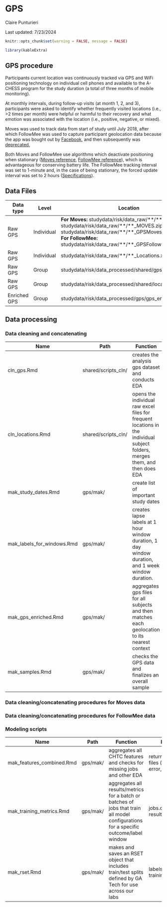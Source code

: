 # GPS {.unnumbered}
Claire Punturieri

Last updated: 7/23/2024


```r
knitr::opts_chunk$set(warning = FALSE, message = FALSE)

library(kableExtra)
```

## GPS procedure

Participants current location was continuously tracked via GPS and WiFi positioning technology
on individual cell phones and available to the A-CHESS program for the study duration (a total
of three months of mobile monitoring).

At monthly intervals, during follow-up visits (at month 1, 2, and 3), participants were asked to
identify whether frequently visited locations (i.e., >2 times per month) were helpful or
harmful to their recovery and what emotion was associated with the location (i.e., positive,
negative, or mixed).

Moves was used to track data from start of study until July 2018, after which FollowMee was
used to capture participant geolocation data because the app was bought out by <a href="https://www.theguardian.com/technology/2014/apr/24/facebook-buys-moves-fitness-tracking-health-data">Facebook</a>, and then subsequently was <a href="https://about.fb.com/news/2018/07/hello-tbh-moving-on/#:~:text=In%202014%2C%20we%20bought%20the,Facebook%20acquired%20tbh%20in%202017.">deprecated.</a>

Both Moves and FollowMee use algorithms which deactivate positioning when stationary (<a href = "https://core.ac.uk/download/pdf/55284697.pdf">Moves reference</a>, <a href = "https://www.ncbi.nlm.nih.gov/pmc/articles/PMC6524056/">FollowMee reference</a>), which is advantageous for conserving battery life. The FollowMee tracking interval was set to 1-minute and, in the case of being stationary, the forced update interval was set to 2 hours ([Specifications](https://github.com/jjcurtin/analysis_risk/blob/main/methods/sop/sop_android_tech_setup_followmee.docx)).


## Data Files



| Data type    | Level      | Location                                              |
|--------------|------------|-------------------------------------------------------|
| Raw GPS      | Individual | **For Moves:** studydata/risk/data_raw/\*\*/\*\*_GPS.gpx, studydata/risk/data_raw/\*\*/\*\*_MOVES.zip, studydata/risk/data_raw/\*\*/\*\*_GPSMovesProcessed.rds; **For FollowMee:** studydata/risk/data_raw/\*\*/\*\*_GPSFollowRaw.rds |
| Raw GPS      | Individual | studydata/risk/data_raw/\*\*/\*\*_Locations.xlsx      |
| Raw GPS      | Group      | studydata/risk/data_processed/shared/gps.csv          |
| Raw GPS      | Group      | studydata/risk/data_processed/shared/locations.csv    |
| Enriched GPS | Group      | studydata/risk/data_processed/gps/gps_enriched.csv.xz |

## Data processing

### Data cleaning and concatenating


|  Name <img width=250/> | Path  <img width=150/> | Function <img width=400/> | Input     <img width=350/>        | Output  <img width=150/>         |
|--------|------|----------|-------------------|------------------|
| cln_gps.Rmd  | shared/scripts_cln/ | creates the analysis gps dataset and conducts EDA | individual gps data files (studydata/risk/data_raw/\*\*/\*\*_GPS.gpx) | gps.csv, gps.rds |
| cln_locations.Rmd | shared/scripts_cln/ | opens the individual raw excel files for frequent locations in the individual subject folders, merges them, and then does EDA | individual location files (studydata/risk/data_raw/\*\*/\*\*_Locations.xlsx) | locations.csv |
| mak_study_dates.Rmd |  gps/mak/ | create list of important study dates | visit_dates.csv, ema_morning.csv, ema_later.csv | study_dates.csv |
|mak_labels_for_windows.Rmd | gps/mak/ | creates lapse labels at 1 hour window duration, 1 day window duration, and 1 week window duration. | lapses.csv, study_dates.csv | labels_1hour.csv(.xz), labels_1day.csv(.xz), labels 1week.csv(.xz) |
| mak_gps_enriched.Rmd | gps/mak/ | aggregates gps files for all subjects and then matches each geolocation to its nearest context | study_dates.csv, locations.csv, gps.csv | study_dates.csv, locations.csv, gps.csv | gps_enriched.csv(.xz) |
| mak_samples.Rmd | gps/mak/ | checks the GPS data and finalizes an overall sample | study_dates.csv, locations.csv, gps_enriched.csv.xz | # subj with satisfactory/missing data, days of missing GPS |

### Data cleaning/concatenating procedures for Moves data

### Data cleaning/concatenating procedures for FollowMee data


### Modeling scripts
<!--Not sure of order of these quite yet
Note that these scripts will be modified/updated so this section
will almost certainly change.-->

|  Name <img width=250/> | Path  <img width=150/> | Function <img width=400/> | Input     <img width=350/>        | Output  <img width=150/>         |
|--------|------|----------|-------------------|------------------|
| mak_features_combined.Rmd | gps/mak/ | aggregates all CHTC features and checks for missing jobs and other EDA | returned CHTC files (features, error, out) | features_{WINDOW}.csv |
| mak_training_metrics.Rmd | gps/mak/ | aggregates all results/metrics for a batch or batches of jobs that train all model configurations for a specific outcome/label window | jobs.csv, all result CSVs | model comparisons (?) |
| mak_rset.Rmd | gps/mak/ | makes and saves an RSET object that includes train/test splits defined by GA Tech for use across our labs | labels_05.csv, training_ids.csv | rset.rds |


<!--
Commenting this out for now for sake of cleanliness/organization
Claire's additions for FYP brainstorming

## Preprocessing

(Saeb et al., 2015) preprocessing procedures:
“The first procedure determined whether each GPS location data sample came from a stationary state (eg, working in an office) or a transition state (eg, walking on the street)” – threshold speed set to 1km/h
 
“The second procedure was clustering. We applied clustering only to the data samples in the stationary state. The goal was to identify the places where participants spent most of their time, such as home, workplaces, parks, etc.”

## Feature engineering

### Features relating to location
- N of locations

- Entropy and normalized entropy (n.e. = invariant to # of clusters)
    - High entropy: spending more time in fewer, more consistent locations; low entropy:
    spending more time in a larger number of more varied locations (De Angel et al., 2022)

- Location Variance
    - How varied a participant’s locations are (De Angel et al., 2022)
    
- Zip code/area delineations of income (DC map for ex.)
    *This has always been interesting to be but I need to do more thinking on if
    it would actually add any value to existing data on SES that we have.*

### Features relating to movement
- Distance
    - For example, total distance covered or maximum distance between two locations
    in a given time frame (Canzian and Musolesi, 2015)
    
- Radius of gyration
    - "Used to quantify the coverage area and is defined as the deviation
    from the centroid of places visited in the interval" (Canzian and Musolesi, 2015)
    
- Average Moving Speed

- Mobility Radius

### Features relating to time
- Homestay
    - Amount of time spent at home (De Angel et al., 2022)

- Time at Location

- Transition Time
    - Percentage of time during which a participant was in a non-stationary state (Saeb et al., 2015)

### Features relating to circadian rhythms
- GPS useful for capturing temporal information from location data (Saeb et al., 2015)
    *This sounds really cool in theory, not sure it would actually be that valuable if,
    for example, someone is a homebody.*
    
- Diurnal movements indexes (Lomb-Scargle periodogram; Fraccaro et al., 2019) https://iopscience.iop.org/article/10.3847/1538-4365/aab766 -- apparently useful
    for characterizing periodicity in unevenly sampled data
    
- Sleep regularity index (SRI) https://github.com/mengelhard/sri
    *Chronodisruption as an antecedent to lapsing?*
 

## Analytic techniques
- Geographic information systems (GIS)
    https://mgimond.github.io/Spatial/introGIS.html
- Standard deviational ellipse
- Minimum convex polygon
- Vernal density estimation
- Point pattern analysis
    https://gistbok.ucgis.org/bok-topics/point-pattern-analysis -->
